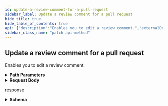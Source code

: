 ```yaml
---
id: update-a-review-comment-for-a-pull-request
sidebar_label: Update a review comment for a pull request
hide_title: true
hide_table_of_contents: true
api: {"description":"Enables you to edit a review comment.","externalDocs":{"description":"API method documentation","url":"https://docs.github.com/rest/reference/pulls#update-a-review-comment-for-a-pull-request"},"operationId":"pulls/update-review-comment","parameters":[{"in":"path","name":"owner","required":true,"schema":{"type":"string"}},{"in":"path","name":"repo","required":true,"schema":{"type":"string"}},{"description":"comment_id parameter","in":"path","name":"comment_id","required":true,"schema":{"type":"integer"}}],"requestBody":{"content":{"application/json":{"example":{"body":"I like this too!"},"schema":{"properties":{"body":{"description":"The text of the reply to the review comment.","type":"string"}},"required":["body"],"type":"object"}}}},"responses":{"200":{"content":{"application/json":{"examples":{"default":{"value":{"_links":{"html":{"href":"https://github.com/octocat/Hello-World/pull/1#discussion-diff-1"},"pull_request":{"href":"https://api.github.com/repos/octocat/Hello-World/pulls/1"},"self":{"href":"https://api.github.com/repos/octocat/Hello-World/pulls/comments/1"}},"author_association":"NONE","body":"Great stuff!","commit_id":"6dcb09b5b57875f334f61aebed695e2e4193db5e","created_at":"2011-04-14T16:00:49.000Z","diff_hunk":"@@ -16,33 +16,40 @@ public class Connection : IConnection...","html_url":"https://github.com/octocat/Hello-World/pull/1#discussion-diff-1","id":10,"in_reply_to_id":8,"line":2,"node_id":"MDI0OlB1bGxSZXF1ZXN0UmV2aWV3Q29tbWVudDEw","original_commit_id":"9c48853fa3dc5c1c3d6f1f1cd1f2743e72652840","original_line":2,"original_position":4,"original_start_line":1,"path":"file1.txt","position":1,"pull_request_review_id":42,"pull_request_url":"https://api.github.com/repos/octocat/Hello-World/pulls/1","side":"RIGHT","start_line":1,"start_side":"RIGHT","updated_at":"2011-04-14T16:00:49.000Z","url":"https://api.github.com/repos/octocat/Hello-World/pulls/comments/1","user":{"avatar_url":"https://github.com/images/error/octocat_happy.gif","events_url":"https://api.github.com/users/octocat/events{/privacy}","followers_url":"https://api.github.com/users/octocat/followers","following_url":"https://api.github.com/users/octocat/following{/other_user}","gists_url":"https://api.github.com/users/octocat/gists{/gist_id}","gravatar_id":"","html_url":"https://github.com/octocat","id":1,"login":"octocat","node_id":"MDQ6VXNlcjE=","organizations_url":"https://api.github.com/users/octocat/orgs","received_events_url":"https://api.github.com/users/octocat/received_events","repos_url":"https://api.github.com/users/octocat/repos","site_admin":false,"starred_url":"https://api.github.com/users/octocat/starred{/owner}{/repo}","subscriptions_url":"https://api.github.com/users/octocat/subscriptions","type":"User","url":"https://api.github.com/users/octocat"}}}},"schema":{"description":"Pull Request Review Comments are comments on a portion of the Pull Request's diff.","properties":{"_links":{"properties":{"html":{"properties":{"href":{"example":"https://github.com/octocat/Hello-World/pull/1#discussion-diff-1","format":"uri","type":"string"}},"required":["href"],"type":"object"},"pull_request":{"properties":{"href":{"example":"https://api.github.com/repos/octocat/Hello-World/pulls/1","format":"uri","type":"string"}},"required":["href"],"type":"object"},"self":{"properties":{"href":{"example":"https://api.github.com/repos/octocat/Hello-World/pulls/comments/1","format":"uri","type":"string"}},"required":["href"],"type":"object"}},"required":["self","html","pull_request"],"type":"object"},"author_association":{"description":"How the author is associated with the repository.","enum":["COLLABORATOR","CONTRIBUTOR","FIRST_TIMER","FIRST_TIME_CONTRIBUTOR","MANNEQUIN","MEMBER","NONE","OWNER"],"example":"OWNER","title":"author_association","type":"string"},"body":{"description":"The text of the comment.","example":"We should probably include a check for null values here.","type":"string"},"body_html":{"example":"\"<p>comment body</p>\"","type":"string"},"body_text":{"example":"\"comment body\"","type":"string"},"commit_id":{"description":"The SHA of the commit to which the comment applies.","example":"6dcb09b5b57875f334f61aebed695e2e4193db5e","type":"string"},"created_at":{"example":"2011-04-14T16:00:49.000Z","format":"date-time","type":"string"},"diff_hunk":{"description":"The diff of the line that the comment refers to.","example":"@@ -16,33 +16,40 @@ public class Connection : IConnection...","type":"string"},"html_url":{"description":"HTML URL for the pull request review comment.","example":"https://github.com/octocat/Hello-World/pull/1#discussion-diff-1","format":"uri","type":"string"},"id":{"description":"The ID of the pull request review comment.","example":1,"type":"integer"},"in_reply_to_id":{"description":"The comment ID to reply to.","example":8,"type":"integer"},"line":{"description":"The line of the blob to which the comment applies. The last line of the range for a multi-line comment","example":2,"type":"integer"},"node_id":{"description":"The node ID of the pull request review comment.","example":"MDI0OlB1bGxSZXF1ZXN0UmV2aWV3Q29tbWVudDEw","type":"string"},"original_commit_id":{"description":"The SHA of the original commit to which the comment applies.","example":"9c48853fa3dc5c1c3d6f1f1cd1f2743e72652840","type":"string"},"original_line":{"description":"The line of the blob to which the comment applies. The last line of the range for a multi-line comment","example":2,"type":"integer"},"original_position":{"description":"The index of the original line in the diff to which the comment applies.","example":4,"type":"integer"},"original_start_line":{"description":"The first line of the range for a multi-line comment.","example":2,"nullable":true,"type":"integer"},"path":{"description":"The relative path of the file to which the comment applies.","example":"config/database.yaml","type":"string"},"position":{"description":"The line index in the diff to which the comment applies.","example":1,"type":"integer"},"pull_request_review_id":{"description":"The ID of the pull request review to which the comment belongs.","example":42,"nullable":true,"type":"integer"},"pull_request_url":{"description":"URL for the pull request that the review comment belongs to.","example":"https://api.github.com/repos/octocat/Hello-World/pulls/1","format":"uri","type":"string"},"reactions":{"properties":{"+1":{"type":"integer"},"-1":{"type":"integer"},"confused":{"type":"integer"},"eyes":{"type":"integer"},"heart":{"type":"integer"},"hooray":{"type":"integer"},"laugh":{"type":"integer"},"rocket":{"type":"integer"},"total_count":{"type":"integer"},"url":{"format":"uri","type":"string"}},"required":["url","total_count","+1","-1","laugh","confused","heart","hooray","eyes","rocket"],"title":"Reaction Rollup","type":"object"},"side":{"default":"RIGHT","description":"The side of the diff to which the comment applies. The side of the last line of the range for a multi-line comment","enum":["LEFT","RIGHT"],"type":"string"},"start_line":{"description":"The first line of the range for a multi-line comment.","example":2,"nullable":true,"type":"integer"},"start_side":{"default":"RIGHT","description":"The side of the first line of the range for a multi-line comment.","enum":["LEFT","RIGHT"],"nullable":true,"type":"string"},"updated_at":{"example":"2011-04-14T16:00:49.000Z","format":"date-time","type":"string"},"url":{"description":"URL for the pull request review comment","example":"https://api.github.com/repos/octocat/Hello-World/pulls/comments/1","type":"string"},"user":{"description":"Simple User","nullable":true,"properties":{"avatar_url":{"example":"https://github.com/images/error/octocat_happy.gif","format":"uri","type":"string"},"events_url":{"example":"https://api.github.com/users/octocat/events{/privacy}","type":"string"},"followers_url":{"example":"https://api.github.com/users/octocat/followers","format":"uri","type":"string"},"following_url":{"example":"https://api.github.com/users/octocat/following{/other_user}","type":"string"},"gists_url":{"example":"https://api.github.com/users/octocat/gists{/gist_id}","type":"string"},"gravatar_id":{"example":"41d064eb2195891e12d0413f63227ea7","nullable":true,"type":"string"},"html_url":{"example":"https://github.com/octocat","format":"uri","type":"string"},"id":{"example":1,"type":"integer"},"login":{"example":"octocat","type":"string"},"node_id":{"example":"MDQ6VXNlcjE=","type":"string"},"organizations_url":{"example":"https://api.github.com/users/octocat/orgs","format":"uri","type":"string"},"received_events_url":{"example":"https://api.github.com/users/octocat/received_events","format":"uri","type":"string"},"repos_url":{"example":"https://api.github.com/users/octocat/repos","format":"uri","type":"string"},"site_admin":{"type":"boolean"},"starred_at":{"example":"\"2020-07-09T00:17:55Z\"","type":"string"},"starred_url":{"example":"https://api.github.com/users/octocat/starred{/owner}{/repo}","type":"string"},"subscriptions_url":{"example":"https://api.github.com/users/octocat/subscriptions","format":"uri","type":"string"},"type":{"example":"User","type":"string"},"url":{"example":"https://api.github.com/users/octocat","format":"uri","type":"string"}},"required":["avatar_url","events_url","followers_url","following_url","gists_url","gravatar_id","html_url","id","node_id","login","organizations_url","received_events_url","repos_url","site_admin","starred_url","subscriptions_url","type","url"],"title":"Simple User","type":"object"}},"required":["url","id","node_id","pull_request_review_id","diff_hunk","path","position","original_position","commit_id","original_commit_id","user","body","created_at","updated_at","html_url","pull_request_url","author_association","_links"],"title":"Pull Request Review Comment","type":"object"}}},"description":"response"}},"tags":["pulls"],"x-github":{"category":"pulls","enabledForGitHubApps":true,"githubCloudOnly":false,"previews":[{"name":"comfort-fade","note":"Multi-line comments in a pull request diff is currently available for developers to preview. During the preview period, these response fields may change without advance notice. See the [blog post](https://developer.github.com/changes/2019-10-03-multi-line-comments) for more information.\n\nTo create multi-line comments or see multi-line comments with the new supported fields during the preview period, you must provide a custom [media type](https://docs.github.com/rest/overview/media-types) in the `Accept` header:\n```shell\napplication/vnd.github.comfort-fade-preview+json\n```\n\nTo show multi-line comment-supported fields in the response, use the `comfort-fade` preview header and the `line` parameter.\n\nIf you use the `comfort-fade` preview header, your response will show:\n\n*   For multi-line comments, values for `start_line`, `original_start_line`, `start_side`, `line`, `original_line`, and `side`.\n*   For single-line comments, values for `line`, `original_line`, and `side` and a `null` value for `start_line`, `original_start_line`, and `start_side`.\n\nIf you don't use the `comfort-fade` preview header, multi-line and single-line comments will appear the same way in the response with a single `position` attribute. Your response will show:\n\n*   For multi-line comments, the last line of the comment range for the `position` attribute.\n*   For single-line comments, the diff-positioned way of referencing comments for the `position` attribute.","required":false}],"subcategory":"comments"},"method":"patch","path":"/repos/{owner}/{repo}/pulls/comments/{comment_id}","servers":[{"url":"https://api.github.com"}],"jsonRequestBodyExample":{"body":"string"},"info":{"contact":{"name":"Support","url":"https://support.github.com/contact"},"description":"GitHub's v3 REST API.","license":{"name":"MIT","url":"https://spdx.org/licenses/MIT"},"termsOfService":"https://docs.github.com/articles/github-terms-of-service","title":"GitHub v3 REST API","version":"1.1.4","x-apisguru-categories":["collaboration","developer_tools"],"x-logo":{"url":"https://twitter.com/github/profile_image?size=original"},"x-origin":[{"format":"openapi","url":"https://raw.githubusercontent.com/github/rest-api-description/main/descriptions/api.github.com/api.github.com.json","version":"3.0"}],"x-providerName":"github.com"},"postman":{"name":"Update a review comment for a pull request","description":{"content":"Enables you to edit a review comment.","type":"text/plain"},"url":{"path":["repos",":owner",":repo","pulls","comments",":comment_id"],"host":["{{baseUrl}}"],"query":[],"variable":[{"disabled":false,"description":{"content":"(Required) ","type":"text/plain"},"type":"any","value":"","key":"owner"},{"disabled":false,"description":{"content":"(Required) ","type":"text/plain"},"type":"any","value":"","key":"repo"},{"disabled":false,"description":{"content":"(Required) comment_id parameter","type":"text/plain"},"type":"any","value":"","key":"comment_id"}]},"header":[{"key":"Content-Type","value":"application/json"},{"key":"Accept","value":"application/json"}],"method":"PATCH","body":{"mode":"raw","raw":"\"\"","options":{"raw":{"language":"json"}}}}}
sidebar_class_name: "patch api-method"
---
```



## Update a review comment for a pull request



Enables you to edit a review comment.

<details style={{"marginBottom":"1rem"}}><summary style={{}}><strong>Path Parameters</strong></summary><div><ul><ParamsItem className={"paramsItem"} param={{"in":"path","name":"owner","required":true,"schema":{"type":"string"}}}></ParamsItem><ParamsItem className={"paramsItem"} param={{"in":"path","name":"repo","required":true,"schema":{"type":"string"}}}></ParamsItem><ParamsItem className={"paramsItem"} param={{"description":"comment_id parameter","in":"path","name":"comment_id","required":true,"schema":{"type":"integer"}}}></ParamsItem></ul></div></details><details style={{}}><summary style={{"textAlign":"left"}}><strong>Request Body</strong></summary><div style={{"textAlign":"left","marginLeft":"1rem"}}></div><ul style={{"marginLeft":"1rem"}}><SchemaItem collapsible={false} name={"body"} required={true} schemaDescription={"The text of the reply to the review comment."} schemaName={"string"} qualifierMessage={undefined}></SchemaItem></ul></details><div><ApiTabs><TabItem label={"200"} value={"200"}><div>

response

</div><div><details style={{}}><summary style={{"textAlign":"left"}}><strong>Schema</strong></summary><div style={{"textAlign":"left","marginLeft":"1rem"}}></div><ul style={{"marginLeft":"1rem"}}><SchemaItem collapsible={true} className={"schemaItem"}><details style={{}}><summary style={{}}><strong>_links</strong><span style={{"opacity":"0.6"}}> object</span><strong style={{"fontSize":"var(--ifm-code-font-size)","color":"var(--openapi-required)"}}> required</strong></summary><div style={{"marginLeft":"1rem"}}><ul><SchemaItem collapsible={true} className={"schemaItem"}><details style={{}}><summary style={{}}><strong>html</strong><span style={{"opacity":"0.6"}}> object</span><strong style={{"fontSize":"var(--ifm-code-font-size)","color":"var(--openapi-required)"}}> required</strong></summary><div style={{"marginLeft":"1rem"}}><ul><SchemaItem collapsible={false} name={"href"} required={true} schemaDescription={undefined} schemaName={"uri"} qualifierMessage={undefined}></SchemaItem></ul></div></details></SchemaItem><SchemaItem collapsible={true} className={"schemaItem"}><details style={{}}><summary style={{}}><strong>pull_request</strong><span style={{"opacity":"0.6"}}> object</span><strong style={{"fontSize":"var(--ifm-code-font-size)","color":"var(--openapi-required)"}}> required</strong></summary><div style={{"marginLeft":"1rem"}}><ul><SchemaItem collapsible={false} name={"href"} required={true} schemaDescription={undefined} schemaName={"uri"} qualifierMessage={undefined}></SchemaItem></ul></div></details></SchemaItem><SchemaItem collapsible={true} className={"schemaItem"}><details style={{}}><summary style={{}}><strong>self</strong><span style={{"opacity":"0.6"}}> object</span><strong style={{"fontSize":"var(--ifm-code-font-size)","color":"var(--openapi-required)"}}> required</strong></summary><div style={{"marginLeft":"1rem"}}><ul><SchemaItem collapsible={false} name={"href"} required={true} schemaDescription={undefined} schemaName={"uri"} qualifierMessage={undefined}></SchemaItem></ul></div></details></SchemaItem></ul></div></details></SchemaItem><SchemaItem collapsible={false} name={"author_association"} required={true} schemaDescription={"How the author is associated with the repository."} schemaName={"author_association"} qualifierMessage={"**Possible values:** [`COLLABORATOR`, `CONTRIBUTOR`, `FIRST_TIMER`, `FIRST_TIME_CONTRIBUTOR`, `MANNEQUIN`, `MEMBER`, `NONE`, `OWNER`]"}></SchemaItem><SchemaItem collapsible={false} name={"body"} required={true} schemaDescription={"The text of the comment."} schemaName={"string"} qualifierMessage={undefined}></SchemaItem><SchemaItem collapsible={false} name={"body_html"} required={false} schemaDescription={undefined} schemaName={"string"} qualifierMessage={undefined}></SchemaItem><SchemaItem collapsible={false} name={"body_text"} required={false} schemaDescription={undefined} schemaName={"string"} qualifierMessage={undefined}></SchemaItem><SchemaItem collapsible={false} name={"commit_id"} required={true} schemaDescription={"The SHA of the commit to which the comment applies."} schemaName={"string"} qualifierMessage={undefined}></SchemaItem><SchemaItem collapsible={false} name={"created_at"} required={true} schemaDescription={undefined} schemaName={"date-time"} qualifierMessage={undefined}></SchemaItem><SchemaItem collapsible={false} name={"diff_hunk"} required={true} schemaDescription={"The diff of the line that the comment refers to."} schemaName={"string"} qualifierMessage={undefined}></SchemaItem><SchemaItem collapsible={false} name={"html_url"} required={true} schemaDescription={"HTML URL for the pull request review comment."} schemaName={"uri"} qualifierMessage={undefined}></SchemaItem><SchemaItem collapsible={false} name={"id"} required={true} schemaDescription={"The ID of the pull request review comment."} schemaName={"integer"} qualifierMessage={undefined}></SchemaItem><SchemaItem collapsible={false} name={"in_reply_to_id"} required={false} schemaDescription={"The comment ID to reply to."} schemaName={"integer"} qualifierMessage={undefined}></SchemaItem><SchemaItem collapsible={false} name={"line"} required={false} schemaDescription={"The line of the blob to which the comment applies. The last line of the range for a multi-line comment"} schemaName={"integer"} qualifierMessage={undefined}></SchemaItem><SchemaItem collapsible={false} name={"node_id"} required={true} schemaDescription={"The node ID of the pull request review comment."} schemaName={"string"} qualifierMessage={undefined}></SchemaItem><SchemaItem collapsible={false} name={"original_commit_id"} required={true} schemaDescription={"The SHA of the original commit to which the comment applies."} schemaName={"string"} qualifierMessage={undefined}></SchemaItem><SchemaItem collapsible={false} name={"original_line"} required={false} schemaDescription={"The line of the blob to which the comment applies. The last line of the range for a multi-line comment"} schemaName={"integer"} qualifierMessage={undefined}></SchemaItem><SchemaItem collapsible={false} name={"original_position"} required={true} schemaDescription={"The index of the original line in the diff to which the comment applies."} schemaName={"integer"} qualifierMessage={undefined}></SchemaItem><SchemaItem collapsible={false} name={"original_start_line"} required={false} schemaDescription={"The first line of the range for a multi-line comment."} schemaName={"integer"} qualifierMessage={undefined}></SchemaItem><SchemaItem collapsible={false} name={"path"} required={true} schemaDescription={"The relative path of the file to which the comment applies."} schemaName={"string"} qualifierMessage={undefined}></SchemaItem><SchemaItem collapsible={false} name={"position"} required={true} schemaDescription={"The line index in the diff to which the comment applies."} schemaName={"integer"} qualifierMessage={undefined}></SchemaItem><SchemaItem collapsible={false} name={"pull_request_review_id"} required={true} schemaDescription={"The ID of the pull request review to which the comment belongs."} schemaName={"integer"} qualifierMessage={undefined}></SchemaItem><SchemaItem collapsible={false} name={"pull_request_url"} required={true} schemaDescription={"URL for the pull request that the review comment belongs to."} schemaName={"uri"} qualifierMessage={undefined}></SchemaItem><SchemaItem collapsible={true} className={"schemaItem"}><details style={{}}><summary style={{}}><strong>reactions</strong><span style={{"opacity":"0.6"}}> object</span></summary><div style={{"marginLeft":"1rem"}}><ul><SchemaItem collapsible={false} name={"+1"} required={true} schemaDescription={undefined} schemaName={"integer"} qualifierMessage={undefined}></SchemaItem><SchemaItem collapsible={false} name={"-1"} required={true} schemaDescription={undefined} schemaName={"integer"} qualifierMessage={undefined}></SchemaItem><SchemaItem collapsible={false} name={"confused"} required={true} schemaDescription={undefined} schemaName={"integer"} qualifierMessage={undefined}></SchemaItem><SchemaItem collapsible={false} name={"eyes"} required={true} schemaDescription={undefined} schemaName={"integer"} qualifierMessage={undefined}></SchemaItem><SchemaItem collapsible={false} name={"heart"} required={true} schemaDescription={undefined} schemaName={"integer"} qualifierMessage={undefined}></SchemaItem><SchemaItem collapsible={false} name={"hooray"} required={true} schemaDescription={undefined} schemaName={"integer"} qualifierMessage={undefined}></SchemaItem><SchemaItem collapsible={false} name={"laugh"} required={true} schemaDescription={undefined} schemaName={"integer"} qualifierMessage={undefined}></SchemaItem><SchemaItem collapsible={false} name={"rocket"} required={true} schemaDescription={undefined} schemaName={"integer"} qualifierMessage={undefined}></SchemaItem><SchemaItem collapsible={false} name={"total_count"} required={true} schemaDescription={undefined} schemaName={"integer"} qualifierMessage={undefined}></SchemaItem><SchemaItem collapsible={false} name={"url"} required={true} schemaDescription={undefined} schemaName={"uri"} qualifierMessage={undefined}></SchemaItem></ul></div></details></SchemaItem><SchemaItem collapsible={false} name={"side"} required={false} schemaDescription={"The side of the diff to which the comment applies. The side of the last line of the range for a multi-line comment"} schemaName={"string"} qualifierMessage={"**Possible values:** [`LEFT`, `RIGHT`]"}></SchemaItem><SchemaItem collapsible={false} name={"start_line"} required={false} schemaDescription={"The first line of the range for a multi-line comment."} schemaName={"integer"} qualifierMessage={undefined}></SchemaItem><SchemaItem collapsible={false} name={"start_side"} required={false} schemaDescription={"The side of the first line of the range for a multi-line comment."} schemaName={"string"} qualifierMessage={"**Possible values:** [`LEFT`, `RIGHT`]"}></SchemaItem><SchemaItem collapsible={false} name={"updated_at"} required={true} schemaDescription={undefined} schemaName={"date-time"} qualifierMessage={undefined}></SchemaItem><SchemaItem collapsible={false} name={"url"} required={true} schemaDescription={"URL for the pull request review comment"} schemaName={"string"} qualifierMessage={undefined}></SchemaItem><SchemaItem collapsible={true} className={"schemaItem"}><details style={{}}><summary style={{}}><strong>user</strong><span style={{"opacity":"0.6"}}> object</span><strong style={{"fontSize":"var(--ifm-code-font-size)","color":"var(--openapi-required)"}}> required</strong></summary><div style={{"marginLeft":"1rem"}}><div style={{"marginTop":".5rem","marginBottom":".5rem"}}>

Simple User

</div><ul><SchemaItem collapsible={false} name={"avatar_url"} required={true} schemaDescription={undefined} schemaName={"uri"} qualifierMessage={undefined}></SchemaItem><SchemaItem collapsible={false} name={"events_url"} required={true} schemaDescription={undefined} schemaName={"string"} qualifierMessage={undefined}></SchemaItem><SchemaItem collapsible={false} name={"followers_url"} required={true} schemaDescription={undefined} schemaName={"uri"} qualifierMessage={undefined}></SchemaItem><SchemaItem collapsible={false} name={"following_url"} required={true} schemaDescription={undefined} schemaName={"string"} qualifierMessage={undefined}></SchemaItem><SchemaItem collapsible={false} name={"gists_url"} required={true} schemaDescription={undefined} schemaName={"string"} qualifierMessage={undefined}></SchemaItem><SchemaItem collapsible={false} name={"gravatar_id"} required={true} schemaDescription={undefined} schemaName={"string"} qualifierMessage={undefined}></SchemaItem><SchemaItem collapsible={false} name={"html_url"} required={true} schemaDescription={undefined} schemaName={"uri"} qualifierMessage={undefined}></SchemaItem><SchemaItem collapsible={false} name={"id"} required={true} schemaDescription={undefined} schemaName={"integer"} qualifierMessage={undefined}></SchemaItem><SchemaItem collapsible={false} name={"login"} required={true} schemaDescription={undefined} schemaName={"string"} qualifierMessage={undefined}></SchemaItem><SchemaItem collapsible={false} name={"node_id"} required={true} schemaDescription={undefined} schemaName={"string"} qualifierMessage={undefined}></SchemaItem><SchemaItem collapsible={false} name={"organizations_url"} required={true} schemaDescription={undefined} schemaName={"uri"} qualifierMessage={undefined}></SchemaItem><SchemaItem collapsible={false} name={"received_events_url"} required={true} schemaDescription={undefined} schemaName={"uri"} qualifierMessage={undefined}></SchemaItem><SchemaItem collapsible={false} name={"repos_url"} required={true} schemaDescription={undefined} schemaName={"uri"} qualifierMessage={undefined}></SchemaItem><SchemaItem collapsible={false} name={"site_admin"} required={true} schemaDescription={undefined} schemaName={"boolean"} qualifierMessage={undefined}></SchemaItem><SchemaItem collapsible={false} name={"starred_at"} required={false} schemaDescription={undefined} schemaName={"string"} qualifierMessage={undefined}></SchemaItem><SchemaItem collapsible={false} name={"starred_url"} required={true} schemaDescription={undefined} schemaName={"string"} qualifierMessage={undefined}></SchemaItem><SchemaItem collapsible={false} name={"subscriptions_url"} required={true} schemaDescription={undefined} schemaName={"uri"} qualifierMessage={undefined}></SchemaItem><SchemaItem collapsible={false} name={"type"} required={true} schemaDescription={undefined} schemaName={"string"} qualifierMessage={undefined}></SchemaItem><SchemaItem collapsible={false} name={"url"} required={true} schemaDescription={undefined} schemaName={"uri"} qualifierMessage={undefined}></SchemaItem></ul></div></details></SchemaItem></ul></details></div></TabItem></ApiTabs></div>
      